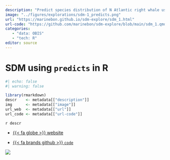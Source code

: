 ```yaml
---
description: "Predict species distribution of N Atlantic right whale using OBIS occcurrences and `predicts` package in R."
image: "../figures/explorations/sdm-1_predicts.png"
url: "https://marinebon.github.io/sdm-explore/sdm_1.html"
url-code: "https://github.com/marinebon/sdm-explore/blob/main/sdm_1.qmd"
categories: 
   - "data: OBIS"
   - "tech: R"
editor: source   
---
```


# SDM using `predicts` in R {.unnumbered}

```r
#| echo: false
#| warning: false

library(rmarkdown)
descr    <- metadata[["description"]]
img      <- metadata[["image"]]
url_web  <- metadata[["url"]]
url_code <- metadata[["url-code"]]
```

`r descr`

-   [{{< fa globe >}} website](`r url_web`)

-   [{{< fa brands github >}} `code`](`r url_code`)

![](`r img`)
